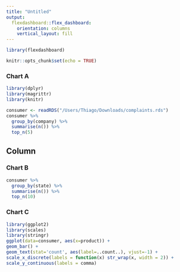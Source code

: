 ```yaml
---
title: "Untitled"
output: 
  flexdashboard::flex_dashboard:
    orientation: columns
    vertical_layout: fill
---
```


```r
library(flexdashboard)
```

```r
knitr::opts_chunk$set(echo = TRUE)
```

### Chart A

```r
library(dplyr)
library(magrittr)
library(knitr)

consumer <- readRDS("/Users/Thiago/Downloads/complaints.rds")
consumer %>%
  group_by(company) %>%
  summarise(n()) %>%
  top_n(5)

```

Column {data-width=350}
-----------------------------------------------------------------------

### Chart B

```r

consumer %>%
  group_by(state) %>%
  summarise(n()) %>%
  top_n(10)


```

### Chart C

```r
library(ggplot2)
library(scales)
library(stringr)
ggplot(data=consumer, aes(x=product)) +
geom_bar() +
geom_text(stat='count', aes(label=..count..), vjust=-1) +
scale_x_discrete(labels = function(x) str_wrap(x, width = 2)) +
scale_y_continuous(labels = comma)

```

